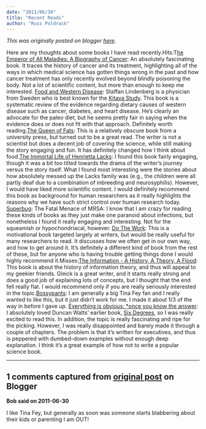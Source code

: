 ```yaml
---
date: "2011/06/30"
title: "Recent Reads"
author: "Russ Poldrack"
---
```


*This was originally posted on blogger [here](https://russpoldrack.blogspot.com/2011/06/recent-reads.html)*.

Here are my thoughts about some books I have read recently.Hits:T[he Emperor of All Maladies: A Biography of Cancer](http://www.amazon.com/Emperor-All-Maladies-Biography-Cancer/dp/1439107955/ref=sr_1_1?s=books&ie=UTF8&qid=1309457348&sr=1-1):  An absolutely fascinating book.  It traces the history of cancer and its treatment, highlighting all of the ways in which medical science has gotten things wrong in the past and how cancer treatment has only recently evolved beyond blindly poisoning the body.  Not a lot of scientific content, but more than enough to keep me interested.  [Food and Western Disease](http://www.amazon.com/Food-Western-Disease-evolutionary-perspective/dp/1405197714/ref=sr_1_1?ie=UTF8&s=books&qid=1309456491&sr=8-1): Staffan Lindenberg is a physician from Sweden who is best known for the [Kitava Study](http://www.staffanlindeberg.com/TheKitavaStudy.html).  This book is a systematic review of the evidence regarding dietary causes of western disease such as cancer, diabetes, and heart disease.  He's clearly an advocate for the paleo diet, but he seems pretty fair in saying when the evidence does or does not fit with that approach. Definitely worth reading.[The Queen of Fats](http://www.amazon.com/Queen-Fats-Omega-3s-Removed-California/dp/0520253809/ref=sr_1_1?ie=UTF8&s=books&qid=1309457144&sr=1-1): This is a relatively obscure book from a university press, but turned out to be a great read.  The writer is not a scientist but does a decent job of covering the science, while still making the story engaging and fun.  It has definitely changed how I think about food.[The Immortal Life of Henrietta Lacks](http://www.amazon.com/Immortal-Life-Henrietta-Lacks/dp/1400052181/ref=sr_1_1?s=books&ie=UTF8&qid=1309456728&sr=1-1): I found this book fairly engaging, though it was a bit too tilted towards the drama of the writer's journey versus the story itself.  What I found most interesting were the stories about how absolutely messed up the Lacks family was (e.g., the children were all partly deaf due to a combination of inbreeding and neurosyphilis).  However, I would have liked more scientific content.  I would definitely recommend this book as background for human researchers as it really highlights the reasons why we have such strict control over human research today. [Superbug](http://www.amazon.com/Superbug-Fatal-Menace-Maryn-McKenna/dp/1416557288/ref=sr_1_1?s=books&ie=UTF8&qid=1309457258&sr=1-1): The Fatal Menace of MRSA:  I know that I am crazy for reading these kinds of books as they just make one paranoid about infections, but nonetheless I found it really engaging and interesting.  Not for the squeamish or hypochondriacal, however. [Do The Work](http://www.amazon.com/Do-the-Work-ebook/dp/B004PGO25O):  This is a motivational book targeted largely at writers, but would be really useful for many researchers to read.  It discusses how we often get in our own way, and how to get around it.  It's definitely a different kind of book from the rest of these, but for anyone who is having trouble getting things done I would highly recommend it.Misses:[The Information - A History, A Theory, A Flood](http://www.amazon.com/Information-History-Theory-Flood/dp/0375423729/ref=sr_1_1?s=books&ie=UTF8&qid=1309457729&sr=1-1):  This book is about the history of information theory, and thus will appeal to my geekier friends.  Gleick is a great writer, and it starts really strong and does a good job of explaining lots of concepts, but I thought that the end fell really flat.  I would recommend only if you are really seriously interested in the topic.[Bossypants](http://www.amazon.com/Bossypants-Tina-Fey/dp/0316056863/ref=sr_1_1?s=books&ie=UTF8&qid=1309457651&sr=1-1):  I am generally a big Tina Fey fan and I really wanted to like this, but it just didn't work for me.  I made it about 1/3 of the way in before I gave up. [Everything is obvious: *once you know the answer](http://www.amazon.com/Everything-Obvious-Once-Know-Answer/dp/0385531680/ref=sr_1_1?s=books&ie=UTF8&qid=1309457944&sr=1-1):  I absolutely loved Duncan Watts' earlier book, [Six Degrees](http://www.amazon.com/Six-Degrees-Science-Connected-Market/dp/0393325423/ref=sr_1_3?s=books&ie=UTF8&qid=1309458007&sr=1-3),   so I was really excited to read this.  In addition, the topic is really fascinating and ripe for the picking.  However, I was really disappointed and barely made it through a couple of chapters.  The problem is that it's written for executives, and thus is peppered with dumbed-down examples without enough deep explanation.  I think it's a great example of how not to write a popular science book.

---

## 1 comments captured from [original post](https://russpoldrack.blogspot.com/2011/06/recent-reads.html) on Blogger

**Bob said on 2011-06-30**

I like Tina Fey, but generally as soon was someone starts blabbering about their kids or parenting I am OUT!

